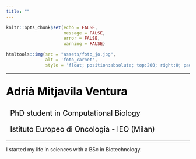 ```yaml
---
title: ""
---
```


```r
knitr::opts_chunk$set(echo = FALSE,
                      message = FALSE,
                      error = FALSE,
                      warning = FALSE)
```

```r
htmltools::img(src = "assets/foto_jo.jpg", 
               alt = 'foto_carnet', 
               style = 'float; position:absolute; top:200; right:0; padding-top: 30px; padding-right: 420px; height:170px')
```

***

<p style = "font-size:30px; color: black;"><b> Adrià Mitjavila Ventura </b></p>
<p style = "font-size:20px; color: black;"><i class="fas fa-user" aria-hidden="true"></i> &nbsp; PhD student in Computational Biology </p>
<p style = "font-size:20px; color: black;"><i class="fas fa-building" aria-hidden="true"></i> &nbsp; Istituto Europeo di Oncologia - IEO (Milan) </p>


***

I started my life in sciences with a BSc in Biotechnology. 